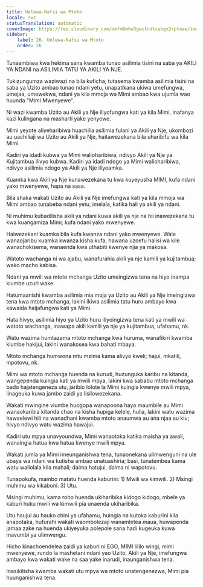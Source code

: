 ```yaml
---
title: Uelewa-Nafsi wa Mtoto
locale: swc
statusTranslation: automatic
coverImage: https://res.cloudinary.com/xmfm6mhw3gwctndtcubgx2rptnae/image/upload/v1740468922/small_cover_tratado_de_psicologia_revolucionaria_a4c0dca4e0.webp
sidebar:
    label: 26. Uelewa-Nafsi wa Mtoto
    order: 26
---
```

Tunaambiwa kwa hekima sana kwamba tunao asilimia tisini na saba ya AKILI YA NDANI na ASILIMIA TATU YA AKILI YA NJE.

Tukizungumza waziwazi na bila kuficha, tutasema kwamba asilimia tisini na saba ya Uzito ambao tunao ndani yetu, unapatikana ukiwa umefungwa, umejaa, umewekwa, ndani ya kila mmoja wa Mimi ambao kwa ujumla wao huunda "Mimi Mwenyewe".

Ni wazi kwamba Uzito au Akili ya Nje iliyofungwa kati ya kila Mimi, inafanya kazi kulingana na masharti yake yenyewe.

Mimi yeyote aliyeharibiwa huachilia asilimia fulani ya Akili ya Nje, ukombozi au uachiliaji wa Uzito au Akili ya Nje, haitawezekana bila uharibifu wa kila Mimi.

Kadiri ya idadi kubwa ya Mimi walioharibiwa, ndivyo Akili ya Nje ya Kujitambua ilivyo kubwa. Kadiri ya idadi ndogo ya Mimi walioharibiwa, ndivyo asilimia ndogo ya Akili ya Nje iliyoamka.

Kuamka kwa Akili ya Nje kunawezekana tu kwa kuyeyusha MIMI, kufa ndani yako mwenyewe, hapa na sasa.

Bila shaka wakati Uzito au Akili ya Nje imefungwa kati ya kila mmoja wa Mimi ambao tunabeba ndani yetu, imelala, katika hali ya akili ya ndani.

Ni muhimu kubadilisha akili ya ndani kuwa akili ya nje na hii inawezekana tu kwa kuangamiza Mimi; kufa ndani yako mwenyewe.

Haiwezekani kuamka bila kufa kwanza ndani yako mwenyewe. Wale wanaojaribu kuamka kwanza kisha kufa, hawana uzoefu halisi wa kile wanachokisema, wanaenda kwa uthabiti kwenye njia ya makosa.

Watoto wachanga ni wa ajabu, wanafurahia akili ya nje kamili ya kujitambua; wako macho kabisa.

Ndani ya mwili wa mtoto mchanga Uzito umeingizwa tena na hiyo inampa kiumbe uzuri wake.

Hatumaanishi kwamba asilimia mia moja ya Uzito au Akili ya Nje imeingizwa tena kwa mtoto mchanga, lakini ikiwa asilimia tatu huru ambayo kwa kawaida haijafungwa kati ya Mimi.

Hata hivyo, asilimia hiyo ya Uzito huru iliyoingizwa tena kati ya mwili wa watoto wachanga, inawapa akili kamili ya nje ya kujitambua, ufahamu, nk.

Watu wazima humtazama mtoto mchanga kwa huruma, wanafikiri kwamba kiumbe hakijui, lakini wanakosea kwa bahati mbaya.

Mtoto mchanga humwona mtu mzima kama alivyo kweli; hajui, mkatili, mpotovu, nk.

Mimi wa mtoto mchanga huenda na kurudi, huzunguka karibu na kitanda, wangependa kuingia kati ya mwili mpya, lakini kwa sababu mtoto mchanga bado hajatengeneza utu, jaribio lolote la Mimi kuingia kwenye mwili mpya, linageuka kuwa jambo zaidi ya lisilowezekana.

Wakati mwingine viumbe huogopa wanapoona hayo maumbile au Mimi wanaokaribia kitanda chao na kisha hupiga kelele, hulia, lakini watu wazima hawaelewi hili na wanadhani kwamba mtoto anaumwa au ana njaa au kiu; hivyo ndivyo watu wazima hawajui.

Kadiri utu mpya unavyoundwa, Mimi wanaotoka katika maisha ya awali, wanaingia hatua kwa hatua kwenye mwili mpya.

Wakati jumla ya Mimi imeunganishwa tena, tunaonekana ulimwenguni na ule ubaya wa ndani wa kutisha ambao unatuashiria; basi, tunatembea kama watu waliolala kila mahali; daima hatujui, daima ni wapotovu.

Tunapokufa, mambo matatu huenda kaburini: 1) Mwili wa kimwili. 2) Msingi muhimu wa kikaboni. 3) Utu.

Msingi muhimu, kama roho huenda ukiharibika kidogo kidogo, mbele ya kaburi huku mwili wa kimwili pia unaenda ukiharibika.

Utu haujui au hauko chini ya ufahamu, huingia na kutoka kaburini kila anapotaka, hufurahi wakati waombolezaji wanamletea maua, huwapenda jamaa zake na huenda ukiyeyuka polepole sana hadi kugeuka kuwa mavumbi ya ulimwengu.

Hicho kinachoendelea zaidi ya kaburi ni EGO, MIMI lililo wingi, mimi mwenyewe, rundo la mashetani ndani yao Uzito, Akili ya Nje, imefungwa ambayo kwa wakati wake na saa yake inarudi, inaunganishwa tena.

Inasikitisha kwamba wakati utu mpya wa mtoto unatengenezwa, Mimi pia huunganishwa tena.

